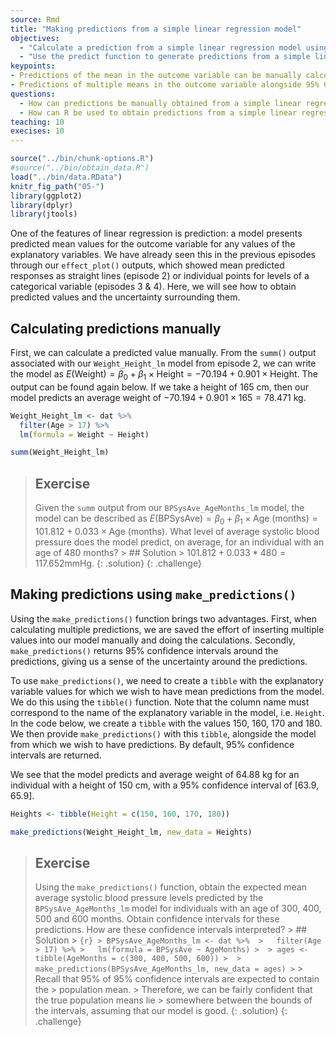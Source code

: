 ---
source: Rmd
title: "Making predictions from a simple linear regression model"
objectives:
  - "Calculate a prediction from a simple linear regression model using parameter estimates given by the model output."
  - "Use the predict function to generate predictions from a simple linear regression model."
keypoints:
- Predictions of the mean in the outcome variable can be manually calculated using the model's equation.
- Predictions of multiple means in the outcome variable alongside 95% CIs can be obtained using the `make_predictions()` function. 
questions:
  - How can predictions be manually obtained from a simple linear regression model?
  - How can R be used to obtain predictions from a simple linear regression model?
teaching: 10
execises: 10
---

```{r, include=FALSE}
source("../bin/chunk-options.R")
#source("../bin/obtain_data.R")
load("../bin/data.RData")
knitr_fig_path("05-")
library(ggplot2)
library(dplyr)
library(jtools)
```

One of the features of linear regression is prediction: a model presents predicted mean values for the outcome variable for any values of the explanatory variables. We have already seen this in the previous episodes through our `effect_plot()` outputs, which showed mean predicted responses as straight lines (episode 2) or individual points for levels of a categorical variable (episodes 3 & 4). Here, we will see how to obtain predicted values and the uncertainty surrounding them.

## Calculating predictions manually
First, we can calculate a predicted value manually. From the `summ()` output associated with our `Weight_Height_lm` model from episode 2, we can write the model as $E(\text{Weight}) = \beta_0 + \beta_1 \times \text{Height} = -70.194 + 0.901 \times \text{Height}$. The output can be found again below. If we take a height of 165 cm, then our model predicts an average weight of $-70.194 + 0.901 \times 165 = 78.471$ kg. 

```{r weight vs height model}
Weight_Height_lm <- dat %>%
  filter(Age > 17) %>%
  lm(formula = Weight ~ Height)

summ(Weight_Height_lm)
```

>## Exercise
>Given the `summ` output from our `BPSysAve_AgeMonths_lm` model, 
>the model can be described
>as $E(\text{BPSysAve}) = \beta_0 + \beta_1 \times \text{Age (months)} = 101.812 + 0.033 \times \text{Age (months)}$. 
>What level of average systolic blood pressure does the model predict, on average, 
>for an individual with an age of 480 months?
> > ## Solution
> > $101.812 + 0.033 * 480 = 117.652 \text{mmHg}$.
> {: .solution}
{: .challenge}

## Making predictions using `make_predictions()`
Using the `make_predictions()` function brings two advantages. First, when calculating multiple predictions, we are saved the effort of inserting multiple values into our model manually and doing the calculations. Secondly, `make_predictions()` returns 95% confidence intervals around the predictions, giving us a sense of the uncertainty around the predictions. 

To use `make_predictions()`, we need to create a `tibble` with the explanatory variable values for which we wish to have mean predictions from the model. We do this using the `tibble()` function. Note that the column name must correspond to the name of the explanatory variable in the model, i.e. `Height`. In the code below, we create a `tibble` with the values 150, 160, 170 and 180. We then provide `make_predictions()` with this `tibble`, alongside the model from which we wish to have predictions. By default, 95% confidence intervals are returned.

We see that the model predicts and average weight of 64.88 kg for an individual with a height of 150 cm, with a 95% confidence interval of [63.9, 65.9]. 

```{r Weight_Height_lm predict}
Heights <- tibble(Height = c(150, 160, 170, 180))

make_predictions(Weight_Height_lm, new_data = Heights)
```


>## Exercise
>Using the `make_predictions()` function, obtain the expected mean average systolic blood pressure levels
>predicted by the `BPSysAve_AgeMonths_lm` model for individuals with an age
> of 300, 400, 500 and 600 months. Obtain confidence intervals for these predictions. 
How are these confidence intervals interpreted?
> > ## Solution
> > ```{r}
> > BPSysAve_AgeMonths_lm <- dat %>% 
> >   filter(Age > 17) %>%
> >   lm(formula = BPSysAve ~ AgeMonths)
> > 
> > ages <- tibble(AgeMonths = c(300, 400, 500, 600))
> > 
> > make_predictions(BPSysAve_AgeMonths_lm, new_data = ages)
> > ```
> > Recall that 95% of 95% confidence intervals are expected to contain the 
> > population mean. 
> > Therefore, we can be fairly confident that the true population means lie 
> > somewhere between the bounds of the intervals, assuming that our model is good.
> {: .solution}
{: .challenge}

